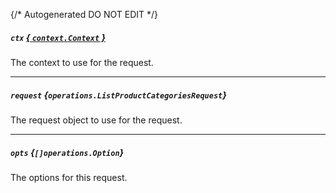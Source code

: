 {/* Autogenerated DO NOT EDIT  */}

##### `ctx` [*{ `context.Context` }*](https://pkg.go.dev/context#Context)
The context to use for the request.

---
##### `request` *{`operations.ListProductCategoriesRequest`}*
The request object to use for the request.
<Collapsible openLabel={Labels.showProperties} closeLabel={Labels.hideProperties}>
    <ListProductCategoriesRequest/>
</Collapsible>

---
##### `opts` *{`[]operations.Option`}*
The options for this request.



